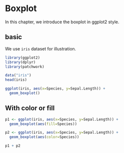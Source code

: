 # Boxplot

In this chapter, we introduce the boxplot in ggplot2 style.

## basic  

We use `iris` dataset for illustration.

```{r}
library(ggplot2)
library(dplyr)
library(patchwork)

data("iris")
head(iris)
```


```{r}
ggplot(iris, aes(x=Species, y=Sepal.Length)) +
  geom_boxplot()
```


## With color or fill


```{r}
p1 <- ggplot(iris, aes(x=Species, y=Sepal.Length)) +
  geom_boxplot(aes(fill=Species))

p2 <- ggplot(iris, aes(x=Species, y=Sepal.Length)) +
  geom_boxplot(aes(color=Species))

p1 + p2
```
